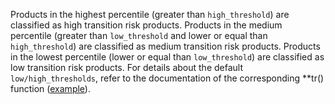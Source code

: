 Products in the highest percentile (greater than `high_threshold`) are classified 
as high transition risk products. Products in the medium percentile (greater 
than `low_threshold` and lower or equal than `high_threshold`) are classified as 
medium transition risk products. Products in the lowest percentile (lower or 
equal than `low_threshold`) are classified as low transition risk products. 
For details about the default `low/high_thresholds`, refer to the documentation of 
the corresponding **tr() function ([example](https://2degreesinvesting.github.io/tiltIndicator/reference/xctr.html#ref-usage)).

